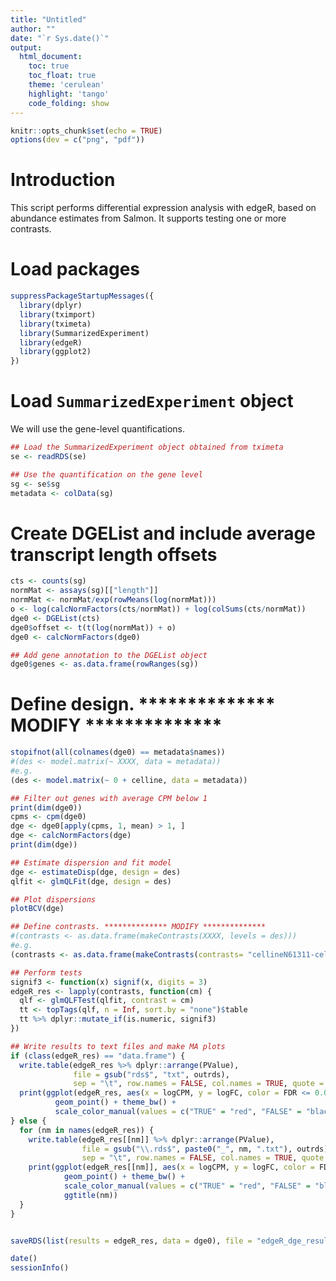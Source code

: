 ```yaml
---
title: "Untitled"
author: ""
date: "`r Sys.date()`"
output: 
  html_document:
    toc: true
    toc_float: true
    theme: 'cerulean'
    highlight: 'tango'
    code_folding: show
---
```


```r
knitr::opts_chunk$set(echo = TRUE)
options(dev = c("png", "pdf"))
```

# Introduction

This script performs differential expression analysis with edgeR, based on 
abundance estimates from Salmon. It supports testing one or more contrasts. 

# Load packages

```r
suppressPackageStartupMessages({
  library(dplyr)
  library(tximport)
  library(tximeta)
  library(SummarizedExperiment)
  library(edgeR)
  library(ggplot2)
})
```

# Load `SummarizedExperiment` object

We will use the gene-level quantifications.

```r
## Load the SummarizedExperiment object obtained from tximeta
se <- readRDS(se)

## Use the quantification on the gene level
sg <- se$sg
metadata <- colData(sg)
```

# Create DGEList and include average transcript length offsets

```r
cts <- counts(sg)
normMat <- assays(sg)[["length"]]
normMat <- normMat/exp(rowMeans(log(normMat)))
o <- log(calcNormFactors(cts/normMat)) + log(colSums(cts/normMat))
dge0 <- DGEList(cts)
dge0$offset <- t(t(log(normMat)) + o)
dge0 <- calcNormFactors(dge0)

## Add gene annotation to the DGEList object
dge0$genes <- as.data.frame(rowRanges(sg))
```

# Define design. ************** MODIFY ************** 

```r
stopifnot(all(colnames(dge0) == metadata$names))
#(des <- model.matrix(~ XXXX, data = metadata))
#e.g.
(des <- model.matrix(~ 0 + celline, data = metadata))
```

```r
## Filter out genes with average CPM below 1
print(dim(dge0))
cpms <- cpm(dge0)
dge <- dge0[apply(cpms, 1, mean) > 1, ]
dge <- calcNormFactors(dge)
print(dim(dge))
```

```r
## Estimate dispersion and fit model
dge <- estimateDisp(dge, design = des)
qlfit <- glmQLFit(dge, design = des)

## Plot dispersions
plotBCV(dge)
```

```r
## Define contrasts. ************** MODIFY ************** 
#(contrasts <- as.data.frame(makeContrasts(XXXX, levels = des)))
#e.g.
(contrasts <- as.data.frame(makeContrasts(contrasts= "cellineN61311-cellineN052611", levels = des)))
```

```r
## Perform tests
signif3 <- function(x) signif(x, digits = 3)
edgeR_res <- lapply(contrasts, function(cm) {
  qlf <- glmQLFTest(qlfit, contrast = cm)
  tt <- topTags(qlf, n = Inf, sort.by = "none")$table
  tt %>% dplyr::mutate_if(is.numeric, signif3)
})
```

```r
## Write results to text files and make MA plots
if (class(edgeR_res) == "data.frame") {
  write.table(edgeR_res %>% dplyr::arrange(PValue), 
              file = gsub("rds$", "txt", outrds), 
              sep = "\t", row.names = FALSE, col.names = TRUE, quote = FALSE)
  print(ggplot(edgeR_res, aes(x = logCPM, y = logFC, color = FDR <= 0.05)) + 
          geom_point() + theme_bw() + 
          scale_color_manual(values = c("TRUE" = "red", "FALSE" = "black")))
} else {
  for (nm in names(edgeR_res)) {
    write.table(edgeR_res[[nm]] %>% dplyr::arrange(PValue), 
                file = gsub("\\.rds$", paste0("_", nm, ".txt"), outrds), 
                sep = "\t", row.names = FALSE, col.names = TRUE, quote = FALSE)
    print(ggplot(edgeR_res[[nm]], aes(x = logCPM, y = logFC, color = FDR <= 0.05)) + 
            geom_point() + theme_bw() + 
            scale_color_manual(values = c("TRUE" = "red", "FALSE" = "black")) + 
            ggtitle(nm))
  }
}


saveRDS(list(results = edgeR_res, data = dge0), file = "edgeR_dge_results.rds")
```

```r
date()
sessionInfo()
```

